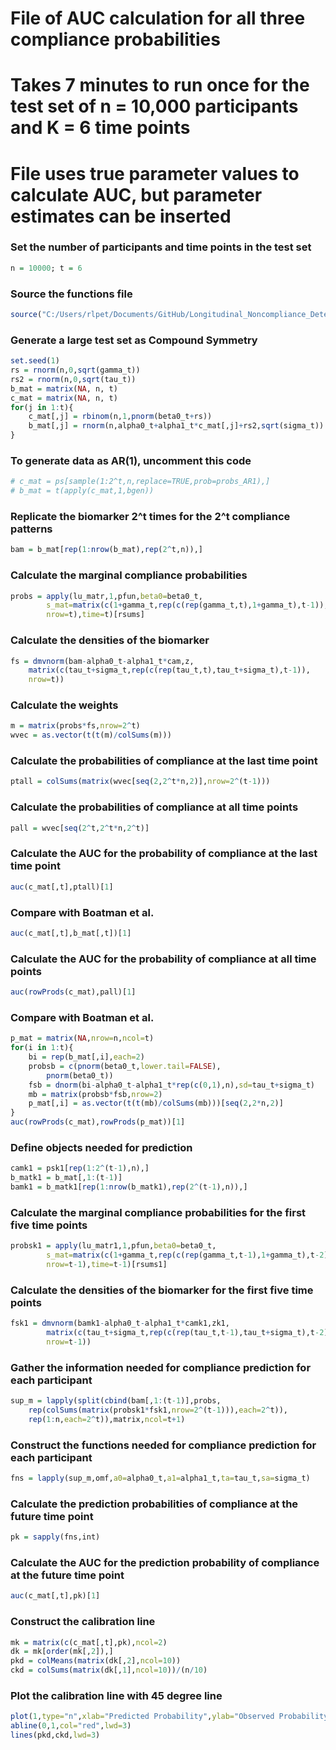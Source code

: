 # File of AUC calculation for all three compliance probabilities

# Takes 7 minutes to run once for the test set of n = 10,000 participants and K = 6 time points

# File uses true parameter values to calculate AUC, but parameter estimates can be inserted

### Set the number of participants and time points in the test set
```r
n = 10000; t = 6
```

### Source the functions file
```r
source("C:/Users/rlpet/Documents/GitHub/Longitudinal_Noncompliance_Detection/functions.R")
```

### Generate a large test set as Compound Symmetry
```r
set.seed(1)
rs = rnorm(n,0,sqrt(gamma_t))
rs2 = rnorm(n,0,sqrt(tau_t))
b_mat = matrix(NA, n, t)
c_mat = matrix(NA, n, t)
for(j in 1:t){
	c_mat[,j] = rbinom(n,1,pnorm(beta0_t+rs))
	b_mat[,j] = rnorm(n,alpha0_t+alpha1_t*c_mat[,j]+rs2,sqrt(sigma_t))
}
```

### To generate data as AR(1), uncomment this code
```r
# c_mat = ps[sample(1:2^t,n,replace=TRUE,prob=probs_AR1),]
# b_mat = t(apply(c_mat,1,bgen))
```

### Replicate the biomarker 2^t times for the 2^t compliance patterns
```r
bam = b_mat[rep(1:nrow(b_mat),rep(2^t,n)),]
```

### Calculate the marginal compliance probabilities
```r
probs = apply(lu_matr,1,pfun,beta0=beta0_t,
		s_mat=matrix(c(1+gamma_t,rep(c(rep(gamma_t,t),1+gamma_t),t-1)),
		nrow=t),time=t)[rsums]
```

### Calculate the densities of the biomarker
```r
fs = dmvnorm(bam-alpha0_t-alpha1_t*cam,z, 
	matrix(c(tau_t+sigma_t,rep(c(rep(tau_t,t),tau_t+sigma_t),t-1)),
	nrow=t))
```

### Calculate the weights
```r
m = matrix(probs*fs,nrow=2^t)
wvec = as.vector(t(t(m)/colSums(m)))
```

### Calculate the probabilities of compliance at the last time point
```r
ptall = colSums(matrix(wvec[seq(2,2^t*n,2)],nrow=2^(t-1)))
```

### Calculate the probabilities of compliance at all time points
```r
pall = wvec[seq(2^t,2^t*n,2^t)]
```

### Calculate the AUC for the probability of compliance at the last time point
```r
auc(c_mat[,t],ptall)[1]
```

### Compare with Boatman et al.
```r
auc(c_mat[,t],b_mat[,t])[1]
```

### Calculate the AUC for the probability of compliance at all time points
```r
auc(rowProds(c_mat),pall)[1]
```

### Compare with Boatman et al.
```r
p_mat = matrix(NA,nrow=n,ncol=t)
for(i in 1:t){
	bi = rep(b_mat[,i],each=2)
	probsb = c(pnorm(beta0_t,lower.tail=FALSE),
		pnorm(beta0_t))
	fsb = dnorm(bi-alpha0_t-alpha1_t*rep(c(0,1),n),sd=tau_t+sigma_t)
	mb = matrix(probsb*fsb,nrow=2)
	p_mat[,i] = as.vector(t(t(mb)/colSums(mb)))[seq(2,2*n,2)]
}
auc(rowProds(c_mat),rowProds(p_mat))[1]
```

### Define objects needed for prediction
```r
camk1 = psk1[rep(1:2^(t-1),n),]
b_matk1 = b_mat[,1:(t-1)]
bamk1 = b_matk1[rep(1:nrow(b_matk1),rep(2^(t-1),n)),]
```

### Calculate the marginal compliance probabilities for the first five time points
```r
probsk1 = apply(lu_matr1,1,pfun,beta0=beta0_t,
		s_mat=matrix(c(1+gamma_t,rep(c(rep(gamma_t,t-1),1+gamma_t),t-2)),
		nrow=t-1),time=t-1)[rsums1]
```

### Calculate the densities of the biomarker for the first five time points
```r
fsk1 = dmvnorm(bamk1-alpha0_t-alpha1_t*camk1,zk1, 
		matrix(c(tau_t+sigma_t,rep(c(rep(tau_t,t-1),tau_t+sigma_t),t-2)),
		nrow=t-1))
```

### Gather the information needed for compliance prediction for each participant
```r
sup_m = lapply(split(cbind(bam[,1:(t-1)],probs,
	rep(colSums(matrix(probsk1*fsk1,nrow=2^(t-1))),each=2^t)),
	rep(1:n,each=2^t)),matrix,ncol=t+1)
```

### Construct the functions needed for compliance prediction for each participant
```r
fns = lapply(sup_m,omf,a0=alpha0_t,a1=alpha1_t,ta=tau_t,sa=sigma_t)
```

### Calculate the prediction probabilities of compliance at the future time point
```r
pk = sapply(fns,int)
```

### Calculate the AUC for the prediction probability of compliance at the future time point
```r
auc(c_mat[,t],pk)[1]
```

### Construct the calibration line
```r
mk = matrix(c(c_mat[,t],pk),ncol=2)
dk = mk[order(mk[,2]),]
pkd = colMeans(matrix(dk[,2],ncol=10))
ckd = colSums(matrix(dk[,1],ncol=10))/(n/10)
```

### Plot the calibration line with 45 degree line
```r
plot(1,type="n",xlab="Predicted Probability",ylab="Observed Probability",ylim=c(0,1),xlim=c(0,1))
abline(0,1,col="red",lwd=3)
lines(pkd,ckd,lwd=3)
```